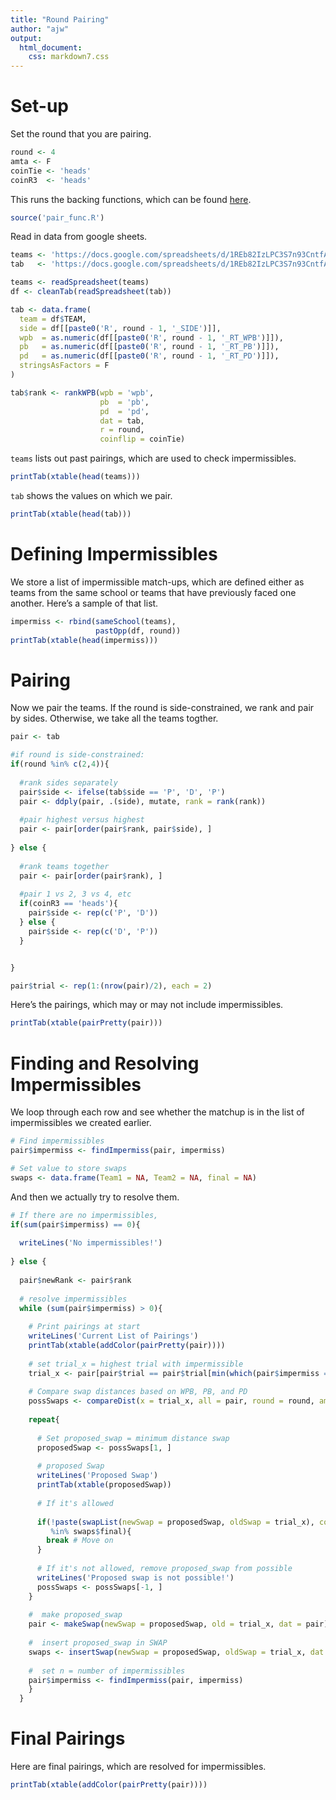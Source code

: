 ```yaml
---
title: "Round Pairing"
author: "ajw"
output:
  html_document:
    css: markdown7.css
---
```


# Set-up
Set the round that you are pairing.
```r
round <- 4
amta <- F
coinTie <- 'heads'
coinR3  <- 'heads'
```

This runs the backing functions, which can be found [here](https://gist.github.com/anniejw6/9cb2d782eb9b7758a653).
```r
source('pair_func.R')
```

Read in data from google sheets.
```r
teams <- 'https://docs.google.com/spreadsheets/d/1REb82IzLPC3S7n93CntfAaqBETdSCDXoO6DKS9VV0ro/pubhtml?gid=0&single=true'
tab   <- 'https://docs.google.com/spreadsheets/d/1REb82IzLPC3S7n93CntfAaqBETdSCDXoO6DKS9VV0ro/pubhtml?gid=2080568749&single=true'

teams <- readSpreadsheet(teams)
df <- cleanTab(readSpreadsheet(tab))

tab <- data.frame(
  team = df$TEAM,
  side = df[[paste0('R', round - 1, '_SIDE')]],
  wpb  = as.numeric(df[[paste0('R', round - 1, '_RT_WPB')]]),
  pb   = as.numeric(df[[paste0('R', round - 1, '_RT_PB')]]),
  pd   = as.numeric(df[[paste0('R', round - 1, '_RT_PD')]]),
  stringsAsFactors = F
)

tab$rank <- rankWPB(wpb = 'wpb',
                    pb  = 'pb',
                    pd  = 'pd', 
                    dat = tab, 
                    r = round,
                    coinflip = coinTie)
```

`teams` lists out past pairings, which are used to check impermissibles.
```r
printTab(xtable(head(teams)))
```

`tab` shows the values on which we pair.
```r
printTab(xtable(head(tab)))
```

# Defining Impermissibles
We store a list of impermissible match-ups, which are 
defined either as teams from the same school or teams that have previously faced one another.
Here's a sample of that list.
```r
impermiss <- rbind(sameSchool(teams),
                   pastOpp(df, round))
printTab(xtable(head(impermiss)))
```

# Pairing

Now we pair the teams. If the round is side-constrained, we rank and pair by sides. Otherwise, we take all the teams togther.
```r
pair <- tab

#if round is side-constrained:
if(round %in% c(2,4)){
  
  #rank sides separately
  pair$side <- ifelse(tab$side == 'P', 'D', 'P')  
  pair <- ddply(pair, .(side), mutate, rank = rank(rank))
  
  #pair highest versus highest
  pair <- pair[order(pair$rank, pair$side), ]
  
} else {
  
  #rank teams together
  pair <- pair[order(pair$rank), ]
  
  #pair 1 vs 2, 3 vs 4, etc
  if(coinR3 == 'heads'){
    pair$side <- rep(c('P', 'D'))
  } else {
    pair$side <- rep(c('D', 'P'))
  }


}

pair$trial <- rep(1:(nrow(pair)/2), each = 2)
```

Here's the pairings, which may or may not include impermissibles.
```r
printTab(xtable(pairPretty(pair)))
```

# Finding and Resolving Impermissibles

We loop through each row and see whether 
the matchup is in the list of impermissibles we created earlier.
```r
# Find impermissibles
pair$impermiss <- findImpermiss(pair, impermiss)

# Set value to store swaps
swaps <- data.frame(Team1 = NA, Team2 = NA, final = NA)
```

And then we actually try to resolve them.
```r
# If there are no impermissibles,
if(sum(pair$impermiss) == 0){
  
  writeLines('No impermissibles!')
  
} else {
  
  pair$newRank <- pair$rank
  
  # resolve impermissibles
  while (sum(pair$impermiss) > 0){
  
    # Print pairings at start
    writeLines('Current List of Pairings')
    printTab(xtable(addColor(pairPretty(pair))))
    
    # set trial_x = highest trial with impermissible
    trial_x <- pair[pair$trial == pair$trial[min(which(pair$impermiss == T))], ]
    
    # Compare swap distances based on WPB, PB, and PD
    possSwaps <- compareDist(x = trial_x, all = pair, round = round, amta = F)  
    
    repeat{
      
      # Set proposed_swap = minimum distance swap
      proposedSwap <- possSwaps[1, ]
      
      # proposed Swap
      writeLines('Proposed Swap')
      printTab(xtable(proposedSwap))
      
      # If it's allowed
      
      if(!paste(swapList(newSwap = proposedSwap, oldSwap = trial_x), collapse = '') 
         %in% swaps$final){
        break # Move on
      }
      
      # If it's not allowed, remove proposed_swap from possible
      writeLines('Proposed swap is not possible!')
      possSwaps <- possSwaps[-1, ]
    }
    
    #  make proposed_swap
    pair <- makeSwap(newSwap = proposedSwap, old = trial_x, dat = pair)
    
    #  insert proposed_swap in SWAP
    swaps <- insertSwap(newSwap = proposedSwap, oldSwap = trial_x, dat = swaps)
    
    #  set n = number of impermissibles
    pair$impermiss <- findImpermiss(pair, impermiss)
    }
  }
```

# Final Pairings

Here are final pairings, which are resolved for impermissibles.
```r
printTab(xtable(addColor(pairPretty(pair))))
```


